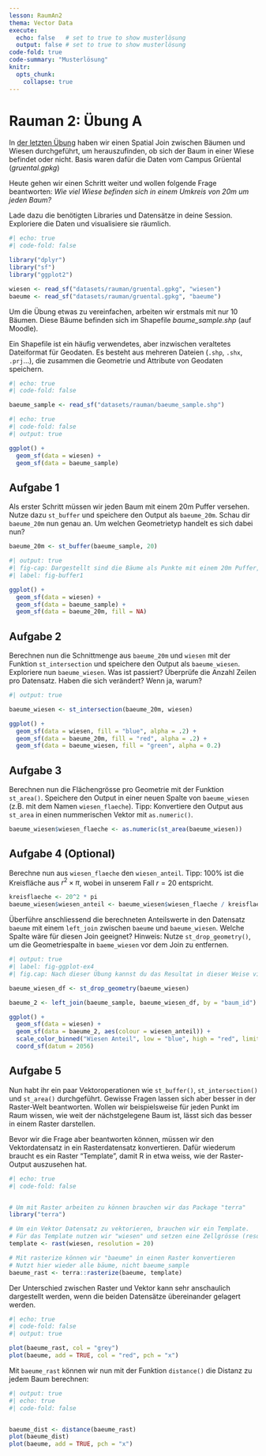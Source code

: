 ```yaml
---
lesson: RaumAn2
thema: Vector Data
execute: 
  echo: false   # set to true to show musterlösung
  output: false # set to true to show musterlösung
code-fold: true
code-summary: "Musterlösung"
knitr:
  opts_chunk: 
    collapse: true  
---
```


# Rauman 2: Übung A

In [der letzten Übung](#sec-rauman1b) haben wir einen Spatial Join zwischen Bäumen und Wiesen durchgeführt, um herauszufinden, ob sich der Baum in einer Wiese befindet oder nicht. Basis waren dafür die Daten vom Campus Grüental (*gruental.gpkg*)

Heute gehen wir einen Schritt weiter und wollen folgende Frage beantworten: *Wie viel Wiese befinden sich in einem Umkreis von 20m um jeden Baum?*

Lade dazu die benötigten Libraries und Datensätze in deine Session. Exploriere die Daten und visualisiere sie räumlich.

```r
#| echo: true
#| code-fold: false

library("dplyr")
library("sf")
library("ggplot2")

wiesen <- read_sf("datasets/rauman/gruental.gpkg", "wiesen")
baeume <- read_sf("datasets/rauman/gruental.gpkg", "baeume")
```

Um die Übung etwas zu vereinfachen, arbeiten wir erstmals mit nur 10 Bäumen. Diese Bäume befinden sich im Shapefile *baume_sample.shp* (auf Moodle). 

:::{.callout-note}

Ein Shapefile ist ein häufig verwendetes, aber inzwischen veraltetes Dateiformat für Geodaten. Es besteht aus mehreren Dateien (`.shp`, `.shx`, `.prj`...), die zusammen die Geometrie und Attribute von Geodaten speichern. 

:::

```r
#| echo: true
#| code-fold: false

baeume_sample <- read_sf("datasets/rauman/baeume_sample.shp")
```

```r
#| echo: true
#| code-fold: false
#| output: true

ggplot() +
  geom_sf(data = wiesen) +
  geom_sf(data = baeume_sample)
```

## Aufgabe 1

Als erster Schritt müssen wir jeden Baum mit einem 20m Puffer versehen. Nutze dazu `st_buffer` und speichere den Output als `baeume_20m`. Schau dir `baeume_20m` nun genau an. Um welchen Geometrietyp handelt es sich dabei nun?

```r
baeume_20m <- st_buffer(baeume_sample, 20)
```

```r
#| output: true
#| fig-cap: Dargestellt sind die Bäume als Punkte mit einem 20m Puffer, sowie die Wiesen im Hintergrund.
#| label: fig-buffer1

ggplot() +
  geom_sf(data = wiesen) +
  geom_sf(data = baeume_sample) +
  geom_sf(data = baeume_20m, fill = NA)
```

## Aufgabe 2

Berechnen nun die Schnittmenge aus `baeume_20m` und `wiesen` mit der Funktion `st_intersection` und speichere den Output als `baeume_wiesen`. Exploriere nun `baeume_wiesen`. Was ist passiert? Überprüfe die Anzahl Zeilen pro Datensatz. Haben die sich verändert? Wenn ja, warum?

```r
#| output: true

baeume_wiesen <- st_intersection(baeume_20m, wiesen)

ggplot() +
  geom_sf(data = wiesen, fill = "blue", alpha = .2) +
  geom_sf(data = baeume_20m, fill = "red", alpha = .2) +
  geom_sf(data = baeume_wiesen, fill = "green", alpha = 0.2)
```

## Aufgabe 3

Berechnen nun die Flächengrösse pro Geometrie mit der Funktion `st_area()`. Speichere den Output in einer neuen Spalte von `baeume_wiesen` (z.B. mit dem Namen `wiesen_flaeche`). Tipp: Konvertiere den Output aus `st_area` in einen nummerischen Vektor mit `as.numeric()`.

```r
baeume_wiesen$wiesen_flaeche <- as.numeric(st_area(baeume_wiesen))
```

## Aufgabe 4 (Optional)

Berechne nun aus `wiesen_flaeche` den `wiesen_anteil`. Tipp: 100% ist die Kreisfläche aus $r^2\times \pi$, wobei in unserem Fall $r = 20$ entspricht.

```r
kreisflaeche <- 20^2 * pi
baeume_wiesen$wiesen_anteil <- baeume_wiesen$wiesen_flaeche / kreisflaeche
```

Überführe anschliessend die berechneten Anteilswerte in den Datensatz `baeume` mit einem `left_join` zwischen `baeume` und `baeume_wiesen`. Welche Spalte wäre für diesen Join geeignet? Hinweis: Nutze `st_drop_geometry()`, um die Geometriespalte in `baeme_wiesen` vor dem Join zu entfernen.

```r
#| output: true
#| label: fig-ggplot-ex4
#| fig.cap: Nach dieser Übung kannst du das Resultat in dieser Weise visualisieren.

baeume_wiesen_df <- st_drop_geometry(baeume_wiesen)

baeume_2 <- left_join(baeume_sample, baeume_wiesen_df, by = "baum_id")

ggplot() +
  geom_sf(data = wiesen) +
  geom_sf(data = baeume_2, aes(colour = wiesen_anteil)) +
  scale_color_binned("Wiesen Anteil", low = "blue", high = "red", limits = c(0, 1), label = scales::label_percent()) +
  coord_sf(datum = 2056)
```

## Aufgabe 5 {#sec-raster-intro1}

Nun habt ihr ein paar Vektoroperationen wie `st_buffer()`, `st_intersection()` und `st_area()` durchgeführt. Gewisse Fragen lassen sich aber besser in der Raster-Welt beantworten. Wollen wir beispielsweise für jeden Punkt im Raum wissen, wie weit der nächstgelegene Baum ist, lässt sich das besser in einem Raster darstellen.

Bevor wir die Frage aber beantworten können, müssen wir den Vektordatensatz in ein Rasterdatensatz konvertieren. Dafür wiederum braucht es ein Raster "Template", damit R in etwa weiss, wie der Raster-Output auszusehen hat. 

```r
#| echo: true
#| code-fold: false


# Um mit Raster arbeiten zu können brauchen wir das Package "terra"
library("terra")

# Um ein Vektor Datensatz zu vektorieren, brauchen wir ein Template.
# Für das Template nutzen wir "wiesen" und setzen eine Zellgrösse (resolution)
template <- rast(wiesen, resolution = 20)

# Mit rasterize können wir "baeume" in einen Raster konvertieren
# Nutzt hier wieder alle bäume, nicht baeume_sample
baeume_rast <- terra::rasterize(baeume, template)
```

Der Unterschied zwischen Raster und Vektor kann sehr anschaulich dargestellt werden, wenn die beiden Datensätze übereinander gelagert werden.

```r
#| echo: true
#| code-fold: false
#| output: true

plot(baeume_rast, col = "grey")
plot(baeume, add = TRUE, col = "red", pch = "x")
```

Mit `baeume_rast` können wir nun mit der Funktion `distance()` die Distanz zu jedem Baum berechnen:

```r
#| output: true
#| echo: true
#| code-fold: false


baeume_dist <- distance(baeume_rast)
plot(baeume_dist)
plot(baeume, add = TRUE, pch = "x")
```
